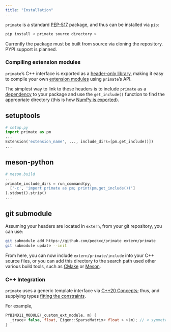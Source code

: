 ```yaml
---
title: "Installation"
---
```


`primate` is a standard [PEP-517](https://peps.python.org/pep-0517/) package, and thus can be installed via `pip`: 

```python
pip install < primate source directory >
```

Currently the package must be built from source via cloning the repository. PYPI support is planned. 

### Compiling extension modules

`primate`'s C++ interface is exported as a [header-only library](https://en.wikipedia.org/wiki/Header-only), making it easy to compile your own [extension modules](https://docs.python.org/3/extending/extending.html) using `primate`'s API. 

The simplest way to link to these headers is to include `primate` as a [dependency](https://peps.python.org/pep-0631/) to your package and use the `get_include()` function to find the appropriate directory (this is how [NumPy is exported](https://numpy.org/doc/1.26/reference/generated/numpy.get_include.html)).

::: {.panel-tabset}
## setuptools 

```python
# setup.py
import primate as pm
...
Extension('extension_name', ..., include_dirs=[pm.get_include()])
...
```

## meson-python

```python
# meson.build
...
primate_include_dirs = run_command(py, 
  ['-c', 'import primate as pm; print(pm.get_include())']
).stdout().strip()
...
```

## git submodule 

Assuming your headers are located in `extern`, from your git repository, you can use: 

```bash
git submodule add https://github.com/peekxc/primate extern/primate
git submodule update --init
```

From here, you can now include `extern/primate/include` into your C++ source files, or you can add this directory to the search path used other various build tools, such as [CMake](https://cmake.org/) or [Meson](https://mesonbuild.com/).

::: 

### C++ Integration 

`primate` uses a generic template interface via [C++20 Concepts](https://en.cppreference.com/w/cpp/language/constraints); thus, and supplying types [fitting the constraints](https://github.com/peekxc/primate/blob/d09459c017fcba68a11eaeb56296ef0c97d6c053/include/_linear_operator/linear_operator.h#L21-L49). 

For example, 

```cpp
PYBIND11_MODULE(_custom_ext_module, m) {
  _trace< false, float, Eigen::SparseMatrix< float > >(m); // < symmetric >
}
```
<!-- https://stackoverflow.com/questions/122906s39/quantifiable-metrics-benchmarks-on-the-usage-of-header-only-c-libraries/13593041#13593041 -->

